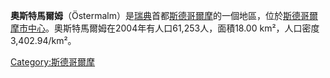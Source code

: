 {{unreferenced|time=2016-02-23T01:49:11+00:00}}
{{Infobox settlement
| name = 奧斯特馬爾姆
| native_name = Östermalm
| type = [[Boroughs_of_Stockholm|Borough of Stockholm]]
| image_skyline = Östermalm September 2014.jpg
| image_caption = Aerial view of Östermalm
| image_map = Stockholm boroughs 2007 Östermalm.svg
| map_caption = 在斯德哥爾摩的位置
| coordinates =
| subdivision_type = 國家
| subdivision_name = {{flag|Sweden}}
| subdivision_type2 = 城市
| subdivision_name2 = [[斯德哥爾摩|斯德哥爾摩]]
| subdivision_type3 = Municipal part
| subdivision_name3 = [[Stockholm_City_Centre|Innerstaden]]
| area_total_km2 = 18.00
| population_total = 61253 
| population_as_of = 2004年
| population_density_km2 = auto
| established_title = Established
| established_date = 2007年
| website = [http://www.stockholm.se/OmStockholm/Forvaltningar-och-bolag/Stadsdelsforvaltningar/Ostermalm/ Östermalm] on stockholm.se
}}
'''奧斯特馬爾姆'''（Östermalm）是[[瑞典|瑞典]]首都[[斯德哥爾摩|斯德哥爾摩]]的一個地區，位於[[斯德哥爾摩市中心|斯德哥爾摩市中心]]。奧斯特馬爾姆在2004年有人口61,253人，面積18.00 km²，人口密度3,402.94/km²。

[[Category:斯德哥爾摩|Category:斯德哥爾摩]]
{{瑞典小作品}}
